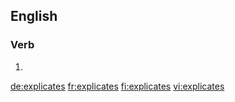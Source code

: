 ==English==

===Verb===
{{head|en|verb form}}

# {{en-third-person singular of|explicate}}

[[de:explicates]]
[[fr:explicates]]
[[fi:explicates]]
[[vi:explicates]]